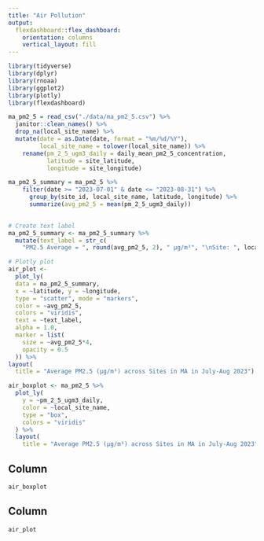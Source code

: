 ```yaml
---
title: "Air Pollution"
output: 
  flexdashboard::flex_dashboard:
    orientation: columns
    vertical_layout: fill
---
```


```r
library(tidyverse)
library(dplyr)
library(rnoaa)
library(ggplot2)
library(plotly)
library(flexdashboard)

```

```r

ma_pm2_5 = read_csv("./data/ma_pm2_5.csv") %>% 
  janitor::clean_names() %>% 
  drop_na(local_site_name) %>% 
  mutate(date = as.Date(date, format = "%m/%d/%Y"),
         local_site_name = tolower(local_site_name)) %>% 
    rename(pm_2_5_ugm3_daily = daily_mean_pm2_5_concentration,
           latitude = site_latitude,
           longitude = site_longitude) 

ma_pm2_5_summary = ma_pm2_5 %>% 
    filter(date >= "2023-07-01" & date <= "2023-08-31") %>% 
      group_by(site_id, local_site_name, latitude, longitude) %>% 
      summarize(avg_pm2_5 = mean(pm_2_5_ugm3_daily))
  

```

```r
# Create text label
ma_pm2_5_summary <- ma_pm2_5_summary %>%
  mutate(text_label = str_c(
    "PM2.5 Average = ", round(avg_pm2_5, 2), " µg/m³", "\nSite: ", local_site_name))

# Plotly plot
air_plot <- 
  plot_ly(
  data = ma_pm2_5_summary,
  x = ~latitude, y = ~longitude,
  type = "scatter", mode = "markers",
  color = ~avg_pm2_5,
  colors = "viridis",
  text = ~text_label,
  alpha = 1.0,
  marker = list(
    size = ~avg_pm2_5*4,  
    opacity = 0.5  
  )) %>%
layout(
  title = "Average PM2.5 (µg/m³) across Sites in MA in July-Aug 2023")
```



```r
air_boxplot <- ma_pm2_5 %>%
  plot_ly(
    y = ~pm_2_5_ugm3_daily,
    color = ~local_site_name,
    type = "box",
    colors = "viridis"
  ) %>%
  layout(
    title = "Average PM2.5 (µg/m³) across Sites in MA in July-Aug 2023")

```

Column {data-width=650}
-----------------------------------------------------------------------

```r

air_boxplot

```

Column {data-width=350}
-----------------------------------------------------------------------

```r

air_plot

```


